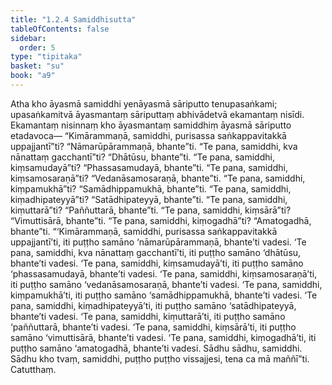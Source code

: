 ```yaml
---
title: "1.2.4 Samiddhisutta"
tableOfContents: false
sidebar:
  order: 5
type: "tipitaka"
basket: "su"
book: "a9"
---
```



<DynamicBreadcrumb />

<Division number="14" book="a9" bookNo="17" page="190">

<Paragraph number="136" book="a9">
Atha kho āyasmā samiddhi yenāyasmā sāriputto tenupasaṅkami; upasaṅkamitvā āyasmantaṃ sāriputtaṃ abhivādetvā ekamantaṃ nisīdi. Ekamantaṃ nisinnaṃ kho āyasmantaṃ samiddhiṃ āyasmā sāriputto etadavoca—
</Paragraph>

<Paragraph number="137" book="a9">
“Kimārammaṇā, samiddhi, purisassa saṅkappavitakkā uppajjantī”ti? “Nāmarūpārammaṇā, bhante”ti.
</Paragraph>

<Paragraph number="138" book="a9">
“Te pana, samiddhi, kva nānattaṃ gacchantī”ti? “Dhātūsu, bhante”ti.
</Paragraph>

<Paragraph number="139" book="a9">
“Te pana, samiddhi, kiṃsamudayā”ti? “Phassasamudayā, bhante”ti.
</Paragraph>

<Paragraph number="140" book="a9">
“Te pana, samiddhi, kiṃsamosaraṇā”ti? “Vedanāsamosaraṇā, bhante”ti.
</Paragraph>

<Paragraph number="141" book="a9">
“Te pana, samiddhi, kiṃpamukhā”ti? “Samādhippamukhā, bhante”ti.
</Paragraph>

<Paragraph number="142" book="a9">
“Te pana, samiddhi, kiṃadhipateyyā”ti? “Satādhipateyyā, bhante”ti.
</Paragraph>

<Paragraph number="143" book="a9">
“Te pana, samiddhi, kiṃuttarā”ti? “Paññuttarā, bhante”ti.
</Paragraph>

<Paragraph number="144" book="a9">
“Te pana, samiddhi, kiṃsārā”ti? “Vimuttisārā, bhante”ti.
</Paragraph>

<Paragraph number="145" book="a9">
“Te pana, samiddhi, kiṃogadhā”ti? “Amatogadhā, bhante”ti.
</Paragraph>

<Paragraph number="146" book="a9">
“‘Kimārammaṇā, samiddhi, purisassa saṅkappavitakkā uppajjantī’ti, iti puṭṭho samāno ‘nāmarūpārammaṇā, bhante’ti vadesi. ‘Te pana, samiddhi, kva nānattaṃ gacchantī’ti, iti puṭṭho samāno ‘dhātūsu, bhante’ti vadesi. ‘Te pana, samiddhi, kiṃsamudayā’ti, iti puṭṭho samāno ‘phassasamudayā, bhante’ti vadesi. ‘Te pana, samiddhi, kiṃsamosaraṇā’ti, iti puṭṭho samāno ‘vedanāsamosaraṇā, bhante’ti vadesi. ‘Te pana, samiddhi, kiṃpamukhā’ti, iti puṭṭho samāno ‘samādhippamukhā, bhante’ti vadesi. ‘Te pana, samiddhi, kiṃadhipateyyā’ti, iti puṭṭho samāno ‘satādhipateyyā, bhante’ti vadesi. ‘Te pana, samiddhi, kiṃuttarā’ti, iti puṭṭho samāno ‘paññuttarā, bhante’ti vadesi. ‘Te pana, samiddhi, kiṃsārā’ti, iti puṭṭho samāno ‘vimuttisārā, bhante’ti vadesi. ‘Te pana, samiddhi, kiṃogadhā’ti, iti puṭṭho samāno ‘amatogadhā, bhante’ti vadesi. Sādhu sādhu, samiddhi. Sādhu kho tvaṃ, samiddhi, puṭṭho puṭṭho vissajjesi, tena ca mā maññī”ti.

</Paragraph>
</Division>

<Paragraph number="147" type="center" book="a9">
Catutthaṃ.
</Paragraph>